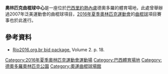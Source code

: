 {{Infobox stadium
| name                = 奧林匹克曲棍球中心 
| nickname            = 
| logo_image          = 
| logo_caption        = 
| image               = Rio2016 julho ZonaB Deodoro 011 8218 -c-2016 GabrielHeusi HeusiAction.jpg
| alt                 =
| caption             = 
| fullname            = 奧林匹克曲棍球中心
| former_names        = 
| location            = [[巴西|巴西]][[里約熱內盧|里約熱內盧]]德奧多羅
| coordinates         = 
| broke_ground        = 
| built               = 
| opened              = 2016年
| renovated           = 
| expanded            = 
| closed              = 
| demolished          = 
| owner               = 
| operator            = 
| surface             = 
| scoreboard          = 
| cost                = 
| architect           = 
| project_manager     = 
| structural engineer = 
| services engineer   = 
| general_contractor  = 
| main_contractors    = 
| capacity            = 10,000人（主場地）<br/>5,000人（副場地）
| suites              = 
| record_attendance   = 
| dimensions          = 
| acreage             = 
| volume              = 
| tenants             = [[2016年夏季奧林匹克運動會|2016年夏季奧林匹克運動會]]（[[2016年夏季奧林匹克運動會曲棍球比賽|曲棍球]]）
| embedded            =
| website             = [http://www.rio2016.com/en/the-games/map-of-the-venues/olympic-hockey-center Rio2016]
}}

'''奧林匹克曲棍球中心'''是一座位於[[巴西|巴西]][[里約熱內盧|里約熱內盧]]德奧多羅的體育場地，此處曾舉辦過2007年泛美運動會的曲棍球項目，[[2016年夏季奧林匹克運動會|2016年夏季奧林匹克運動會]]的[[2016年夏季奧林匹克運動會曲棍球比賽|曲棍球]]項目賽事也於此進行。

== 參考資料 ==
* [https://web.archive.org/web/20101112204539/http://www.rio2016.org.br/sumarioexecutivo/sumario/English/Per%20Theme/Volume%202/Theme_09.pdf Rio2016.org.br bid package.] Volume 2. p. 18.

{{2016年夏季奧林匹克運動會比賽場館}}

{{DEFAULTSORT:Olympic Hockey Center}}
[[Category:2016年夏季奧林匹克運動會運動場|Category:2016年夏季奧林匹克運動會運動場]]
[[Category:巴西體育場地|Category:巴西體育場地]]
[[Category:德奧多羅奧林匹克公園|Category:德奧多羅奧林匹克公園]]
[[Category:奧運曲棍球場館|Category:奧運曲棍球場館]]